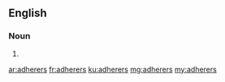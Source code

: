 ==English==

===Noun===
{{head|en|noun plural form}}

# {{plural of|adherer|lang=en}}

[[ar:adherers]]
[[fr:adherers]]
[[ku:adherers]]
[[mg:adherers]]
[[my:adherers]]